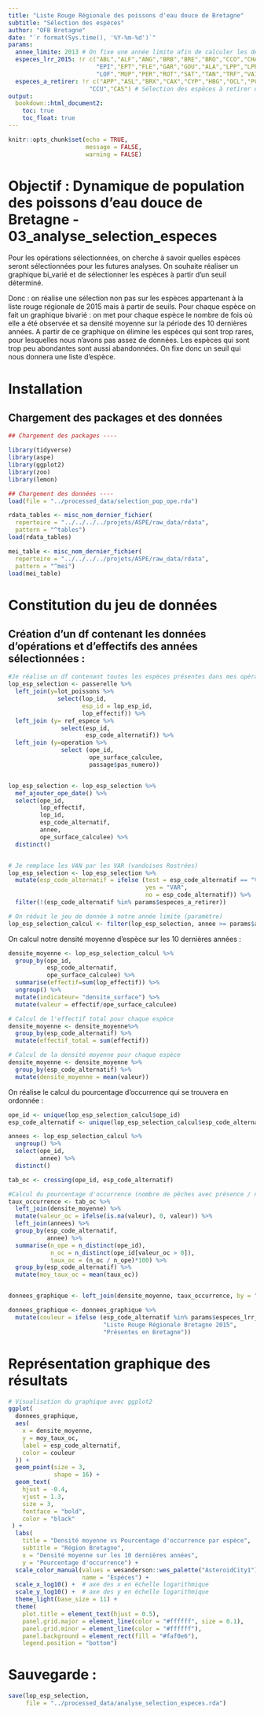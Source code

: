 ```yaml
---
title: "Liste Rouge Régionale des poissons d'eau douce de Bretagne"
subtitle: "Sélection des espèces"
author: "OFB Bretagne"
date: "`r format(Sys.time(), '%Y-%m-%d')`"
params:
  annee_limite: 2013 # On fixe une année limite afin de calculer les densités
  especes_lrr_2015: !r c("ABL","ALF","ANG","BRB","BRE","BRO","CCO","CHA","CHE",
                         "EPI","EPT","FLE","GAR","GOU","ALA","LPP","LPR","LPM",
                         "LOF","MUP","PER","ROT","SAT","TAN","TRF","VAI","VAR")
  especes_a_retirer: !r c("APP","ASL","BRX","CAX","CYP","HBG","OCL","PCC","PFL",
                       "CCU","CAS") # Sélection des espèces à retirer du jeu de données initial
output:
  bookdown::html_document2:
    toc: true
    toc_float: true
---
```


```r
knitr::opts_chunk$set(echo = TRUE,
                      message = FALSE,
                      warning = FALSE)
```

# Objectif : Dynamique de population des poissons d'eau douce de Bretagne - 03_analyse_selection_especes

Pour les opérations sélectionnées, on cherche à savoir quelles espèces seront sélectionnées pour les futures analyses. On souhaite réaliser un graphique bi_varié et de sélectionner les espèces à partir d'un seuil déterminé. 

Donc : on réalise une sélection non pas sur les espèces appartenant à la liste rouge régionale de 2015 mais à partir de seuils. Pour chaque espèce on fait un graphique bivarié : on met pour chaque espèce le nombre de fois où elle a été observée et sa densité moyenne sur la période des 10 dernières années. A partir de ce graphique on élimine les espèces qui sont trop rares, pour lesquelles nous n'avons pas assez de données. Les espèces qui sont trop peu abondantes sont aussi abandonnées. On fixe donc un seuil qui nous donnera une liste d'espèce. 

# Installation 

## Chargement des packages et des données 

```r
## Chargement des packages ----

library(tidyverse)
library(aspe)
library(ggplot2)
library(zoo)
library(lemon)

## Chargement des données ----
load(file = "../processed_data/selection_pop_ope.rda")

rdata_tables <- misc_nom_dernier_fichier(
  repertoire = "../../../../projets/ASPE/raw_data/rdata",
  pattern = "^tables")
load(rdata_tables)

mei_table <- misc_nom_dernier_fichier(
  repertoire = "../../../../projets/ASPE/raw_data/rdata",
  pattern = "^mei")
load(mei_table)

```

# Constitution du jeu de données

## Création d'un df contenant les données d'opérations et d'effectifs des années sélectionnées :

```r
#Je réalise un df contenant toutes les espèces présentes dans mes opérations de pêches
lop_esp_selection <- passerelle %>% 
  left_join(y=lot_poissons %>% 
              select(lop_id,
                     esp_id = lop_esp_id,
                     lop_effectif)) %>% 
  left_join (y= ref_espece %>% 
               select(esp_id,
                      esp_code_alternatif)) %>% 
  left_join (y=operation %>% 
               select (ope_id, 
                       ope_surface_calculee,
                       passage$pas_numero))


lop_esp_selection <- lop_esp_selection %>% 
  mef_ajouter_ope_date() %>% 
  select(ope_id,
         lop_effectif,
         lop_id,
         esp_code_alternatif,
         annee,
         ope_surface_calculee) %>% 
  distinct()


# Je remplace les VAN par les VAR (vandoises Rostrées)
lop_esp_selection <- lop_esp_selection %>% 
  mutate(esp_code_alternatif = ifelse (test = esp_code_alternatif == "VAN",
                                       yes = "VAR",
                                       no = esp_code_alternatif)) %>% 
  filter(!(esp_code_alternatif %in% params$especes_a_retirer))

# On réduit le jeu de donnée à notre année limite (paramètre)
lop_esp_selection_calcul <- filter(lop_esp_selection, annee >= params$annee_limite)

```

On calcul notre densité moyenne d'espèce sur les 10 dernières années :

```r

densite_moyenne <- lop_esp_selection_calcul %>% 
  group_by(ope_id,
           esp_code_alternatif,
           ope_surface_calculee) %>% 
  summarise(effectif=sum(lop_effectif)) %>% 
  ungroup() %>% 
  mutate(indicateur= "densite_surface") %>% 
  mutate(valeur = effectif/ope_surface_calculee)

# Calcul de l'effectif total pour chaque espèce
densite_moyenne <- densite_moyenne%>%
  group_by(esp_code_alternatif) %>%
  mutate(effectif_total = sum(effectif))

# Calcul de la densité moyenne pour chaque espèce
densite_moyenne <- densite_moyenne %>%
  group_by(esp_code_alternatif) %>%
  mutate(densite_moyenne = mean(valeur))
```

On réalise le calcul du pourcentage d'occurrence qui se trouvera en ordonnée : 

```r
ope_id <- unique(lop_esp_selection_calcul$ope_id)
esp_code_alternatif <- unique(lop_esp_selection_calcul$esp_code_alternatif)

annees <- lop_esp_selection_calcul %>% 
  ungroup() %>% 
  select(ope_id,
         annee) %>% 
  distinct()

tab_oc <- crossing(ope_id, esp_code_alternatif) 

#Calcul du pourcentage d'occurrence (nombre de pêches avec présence / nombre de pêches)
taux_occurrence <- tab_oc %>% 
  left_join(densite_moyenne) %>% 
  mutate(valeur_oc = ifelse(is.na(valeur), 0, valeur)) %>% 
  left_join(annees) %>% 
  group_by(esp_code_alternatif,
           annee) %>% 
  summarise(n_ope = n_distinct(ope_id),
            n_oc = n_distinct(ope_id[valeur_oc > 0]),
            taux_oc = (n_oc / n_ope)*100) %>% 
  group_by(esp_code_alternatif) %>% 
  mutate(moy_taux_oc = mean(taux_oc))


donnees_graphique <- left_join(densite_moyenne, taux_occurrence, by = "esp_code_alternatif")

donnees_graphique <- donnees_graphique %>%
  mutate(couleur = ifelse (esp_code_alternatif %in% params$especes_lrr_2015, 
                           "Liste Rouge Régionale Bretagne 2015",
                           "Présentes en Bretagne"))

```


# Représentation graphique des résultats 

```r

# Visualisation du graphique avec ggplot2
ggplot(
  donnees_graphique,
  aes(
    x = densite_moyenne,
    y = moy_taux_oc,
    label = esp_code_alternatif,
    color = couleur
  )) +
  geom_point(size = 3,
             shape = 16) +
  geom_text(
    hjust = -0.4,
    vjust = 1.3,
    size = 3,
    fontface = "bold",
    color = "black"
 ) +
  labs(
    title = "Densité moyenne vs Pourcentage d'occurrence par espèce",
    subtitle = "Région Bretagne",
    x = "Densité moyenne sur les 10 dernières années",
    y = "Pourcentage d'occurrence") +
  scale_color_manual(values = wesanderson::wes_palette("AsteroidCity1")[3:5],
                     name = "Espèces") +
  scale_x_log10() +  # axe des x en échelle logarithmique
  scale_y_log10() +  # axe des y en échelle logarithmique
  theme_light(base_size = 11) +
  theme(
    plot.title = element_text(hjust = 0.5),
    panel.grid.major = element_line(color = "#ffffff", size = 0.1),
    panel.grid.minor = element_line(color = "#ffffff"),
    panel.background = element_rect(fill = "#faf0e6"),
    legend.position = "bottom") 
```

# Sauvegarde : 
```r
save(lop_esp_selection,
     file = "../processed_data/analyse_selection_especes.rda")
```

